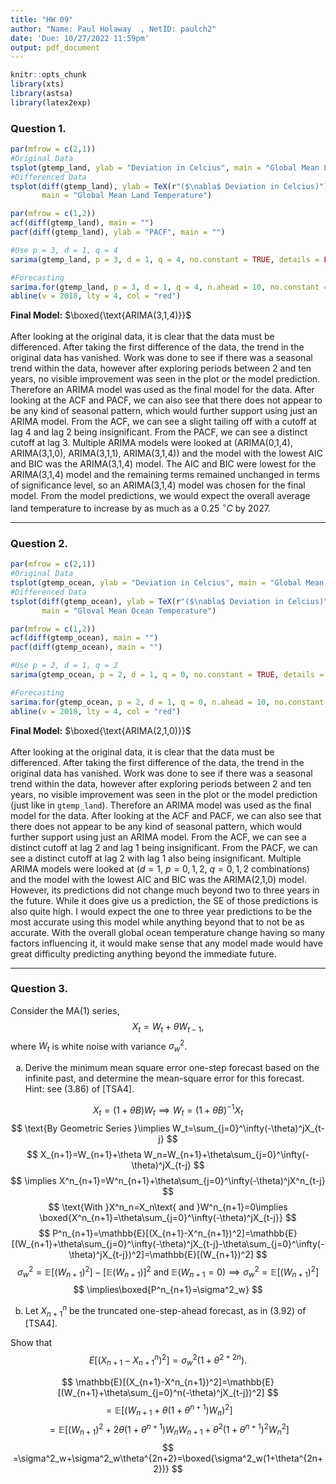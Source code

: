 ```yaml
---
title: "HW 09"
author: "Name: Paul Holaway  , NetID: paulch2"
date: 'Due: 10/27/2022 11:59pm'
output: pdf_document
---
```



```r
knitr::opts_chunk
library(xts)
library(astsa)
library(latex2exp)
```

### Question 1. 

```r
par(mfrow = c(2,1))
#Original Data
tsplot(gtemp_land, ylab = "Deviation in Celcius", main = "Global Mean Land Temperature")
#Differenced Data
tsplot(diff(gtemp_land), ylab = TeX(r"($\nabla$ Deviation in Celcius)"),
       main = "Global Mean Land Temperature")
```

\newpage

```r
par(mfrow = c(1,2))
acf(diff(gtemp_land), main = "")
pacf(diff(gtemp_land), ylab = "PACF", main = "")
```


\newpage

```r
#Use p = 3, d = 1, q = 4
sarima(gtemp_land, p = 3, d = 1, q = 4, no.constant = TRUE, details = FALSE)
```

\newpage

```r
#Forecasting
sarima.for(gtemp_land, p = 3, d = 1, q = 4, n.ahead = 10, no.constant = TRUE)
abline(v = 2018, lty = 4, col = "red")
```

\newpage

**Final Model:** $\boxed{\text{ARIMA(3,1,4)}}$\
\
After looking at the original data, it is clear that the data must be differenced. After taking the first difference of the data, the trend in the original data has vanished. Work was done to see if there was a seasonal trend within the data, however after exploring periods between 2 and ten years, no visible improvement was seen in the plot or the model prediction. Therefore an ARIMA model was used as the final model for the data. After looking at the ACF and PACF, we can also see that there does not appear to be any kind of seasonal pattern, which would further support using just an ARIMA model. From the ACF, we can see a slight tailing off with a cutoff at lag 4 and lag 2 being insignificant. From the PACF, we can see a distinct cutoff at lag 3. Multiple ARIMA models were looked at (ARIMA(0,1,4), ARIMA(3,1,0), ARIMA(3,1,1), ARIMA(3,1,4)) and the model with the lowest AIC and BIC was the ARIMA(3,1,4) model. The AIC and BIC were lowest for the ARIMA(3,1,4) model and the remaining terms remained unchanged in terms of significance level, so an ARIMA(3,1,4) model was chosen for the final model. From the model predictions, we would expect the overall average land temperature to increase by as much as a 0.25 $^\circ C$ by 2027.

---

\newpage

### Question 2. 

```r
par(mfrow = c(2,1))
#Original Data
tsplot(gtemp_ocean, ylab = "Deviation in Celcius", main = "Global Mean Ocean Temperature")
#Differenced Data
tsplot(diff(gtemp_ocean), ylab = TeX(r"($\nabla$ Deviation in Celcius)"), 
       main = "Gloval Mean Ocean Temperature")
```

\newpage

```r
par(mfrow = c(1,2))
acf(diff(gtemp_ocean), main = "")
pacf(diff(gtemp_ocean), main = "")
```

\newpage

```r
#Use p = 2, d = 1, q = 2
sarima(gtemp_ocean, p = 2, d = 1, q = 0, no.constant = TRUE, details = FALSE)
```

\newpage

```r
#Forecasting
sarima.for(gtemp_ocean, p = 2, d = 1, q = 0, n.ahead = 10, no.constant = TRUE)
abline(v = 2018, lty = 4, col = "red")
```

\newpage

**Final Model:** $\boxed{\text{ARIMA(2,1,0)}}$\
\
After looking at the original data, it is clear that the data must be differenced. After taking the first difference of the data, the trend in the original data has vanished. Work was done to see if there was a seasonal trend within the data, however after exploring periods between 2 and ten years, no visible improvement was seen in the plot or the model prediction (just like in `gtemp_land`). Therefore an ARIMA model was used as the final model for the data. After looking at the ACF and PACF, we can also see that there does not appear to be any kind of seasonal pattern, which would further support using just an ARIMA model. From the ACF, we can see a distinct cutoff at lag 2 and lag 1 being insignificant. From the PACF, we can see a distinct cutoff at lag 2 with lag 1 also being insignificant. Multiple ARIMA models were looked at ($d=1$, $p={0,1,2}$, $q={0,1,2}$ combinations) and the model with the lowest AIC and BIC was the ARIMA(2,1,0) model. However, its predictions did not change much beyond two to three years in the future. While it does give us a prediction, the SE of those predictions is also quite high. I would expect the one to three year predictions to be the most accurate using this model while anything beyond that to not be as accurate. With the overall global ocean temperature change having so many factors influencing it, it would make sense that any model made would have great difficulty predicting anything beyond the immediate future.

---

\newpage

### Question 3. 

Consider the MA(1) series, $$X_t = W_t + \theta W_{t-1},$$
where $W_t$ is white noise with variance $\sigma_w^2$. 

(a) Derive the minimum mean square error one-step forecast based on the infinite past, and determine the mean-square error for this forecast. Hint: see (3.86) of [TSA4].

$$
X_t=(1+\theta B)W_t\implies W_t=(1+\theta B)^{-1}X_t
$$
$$
\text{By Geometric Series }\implies W_t=\sum_{j=0}^\infty(-\theta)^jX_{t-j}
$$
$$
X_{n+1}=W_{n+1}+\theta W_n=W_{n+1}+\theta\sum_{j=0}^\infty(-\theta)^jX_{t-j}
$$
$$
\implies X^n_{n+1}=W^n_{n+1}+\theta\sum_{j=0}^\infty(-\theta)^jX^n_{t-j}
$$
$$
\text{With }X^n_n=X_n\text{ and }W^n_{n+1}=0\implies \boxed{X^n_{n+1}=\theta\sum_{j=0}^\infty(-\theta)^jX_{t-j}}
$$
$$
P^n_{n+1}=\mathbb{E}[(X_{n+1}-X^n_{n+1})^2]=\mathbb{E}[(W_{n+1}+\theta\sum_{j=0}^\infty(-\theta)^jX_{t-j}-\theta\sum_{j=0}^\infty(-\theta)^jX_{t-j})^2]=\mathbb{E}[(W_{n+1})^2]
$$
$$
\sigma^2_w=\mathbb{E}[(W_{n+1})^2]-[\mathbb{E}(W_{n+1})]^2\text{ and }\mathbb{E}(W_{n+1}=0)\implies\sigma^2_w=\mathbb{E}[(W_{n+1})^2]
$$
$$
\implies\boxed{P^n_{n+1}=\sigma^2_w}
$$

(b) Let $X_{n+1}^{n}$ be the truncated one-step-ahead forecast, as in (3.92) of [TSA4].

Show that $$E[(X_{n+1}-X_{n+1}^{n})^2]=\sigma_w^2 (1+\theta^{2+2n}).$$

$$
\mathbb{E}[(X_{n+1}-X^n_{n+1})^2]=\mathbb{E}[(W_{n+1}+\theta\sum_{j=0}^n(-\theta)^jX_{t-j})^2]
$$
$$
=\mathbb{E}[(W_{n+1}+\theta(1+\theta ^{n+1})W_n)^2]
$$
$$
=\mathbb{E}[(W_{n+1})^2+2\theta(1+\theta^{n+1})W_nW_{n+1}+\theta^2(1+\theta^{n+1})^2W^2_n]
$$
$$
=\sigma^2_w+\sigma^2_w\theta^{2n+2}=\boxed{\sigma^2_w(1+\theta^{2n+2})}
$$
